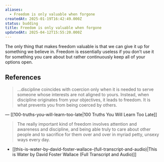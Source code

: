 ```yaml
---
aliases:
  - Freedom is only valuable when forgone
createdAt: 2025-01-19T16:42:49.000Z
status: budding
title: Freedom is only valuable when forgone
updatedAt: 2025-04-12T15:55:20.000Z
---
```

The only thing that makes freedom valuable is that we can give it up for something we believe in. Freedom is essentially useless if you don’t use it for something you care about but rather continuously keep all of your options open.

## References

> …discipline coincides with coercion only when it is needed to serve someone whose interests are not aligned to yours. Instead, when discipline originates from your objectives, it leads to freedom. It is what prevents you from being coerced by others.

— [[100-truths-you-will-learn-too-late|100 Truths You Will Learn Too Late]]

> The really important kind of freedom involves attention and awareness and discipline, and being able truly to care about other people and to sacrifice for them over and over in myriad petty, unsexy ways every day.

- [[this-is-water-by-david-foster-wallace-(full-transcript-and-audio)|This is Water by David Foster Wallace (Full Transcript and Audio)]]
